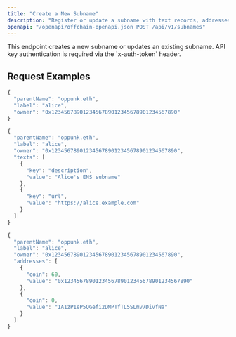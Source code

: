 ```yaml
---
title: "Create a New Subname"
description: "Register or update a subname with text records, addresses, and metadata. Requires API key authentication."
openapi: "/openapi/offchain-openapi.json POST /api/v1/subnames"
---
```


<Info>
  This endpoint creates a new subname or updates an existing subname. API key
  authentication is required via the `x-auth-token` header.
</Info>

## Request Examples

<CodeGroup>

```javascript Basic Subname
{
  "parentName": "oppunk.eth",
  "label": "alice",
  "owner": "0x1234567890123456789012345678901234567890"
}
```

```javascript With Text Records
{
  "parentName": "oppunk.eth",
  "label": "alice",
  "owner": "0x1234567890123456789012345678901234567890",
  "texts": [
    {
      "key": "description",
      "value": "Alice's ENS subname"
    },
    {
      "key": "url",
      "value": "https://alice.example.com"
    }
  ]
}
```

```javascript With Address Records
{
  "parentName": "oppunk.eth",
  "label": "alice",
  "owner": "0x1234567890123456789012345678901234567890",
  "addresses": [
    {
      "coin": 60,
      "value": "0x1234567890123456789012345678901234567890"
    },
    {
      "coin": 0,
      "value": "1A1zP1eP5QGefi2DMPTfTL5SLmv7DivfNa"
    }
  ]
}
```

</CodeGroup>
